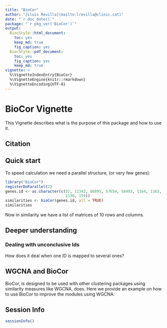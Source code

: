 ```yaml
---
title: "BioCor"
author: "[Lluís Revilla](mailto:lrevilla@clinic.cat)"
date: "`r doc_date()`"
package: "`r pkg_ver('BioCor')`"
output: 
  BiocStyle::html_document:
    toc: yes
    keep_md: true
    fig_caption: yes
  BiocStyle::pdf_document:
    toc: yes
    fig_caption: yes
    keep_md: true
vignette: >
  %\VignetteIndexEntry{BioCor}
  %\VignetteEngine{knitr::rmarkdown}
  %\VignetteEncoding{UTF-8}  
---
```


# BioCor Vignette

This Vignette describes what is the purpose of this package and how to use it.

## Citation

## Quick start

To speed calculation we need a parallel structure, (or very few genes):

```r
library("BioCor")
registerDoParallel(2)
genes.id <- as.character(c(52, 11342, 80895, 57654, 58493, 1164, 1163, 4150, 
                           2130, 159))
similarities <- bioCor(genes.id, all = TRUE)
similarities
```
Now in similarity we have a list of matrices of 10 rows and columns. 

## Deeper understanding
### Dealing with unconclusive Ids
How does it deal when one ID is mapped to several ones?

## WGCNA and BioCor 

BioCor, is designed to be used with other clustering packages using similarity measures like WGCNA, does. Here we provide an example on how to use BioCor to improve the modules using WGCNA:

## Session Info
```r
sessionInfo()
```
